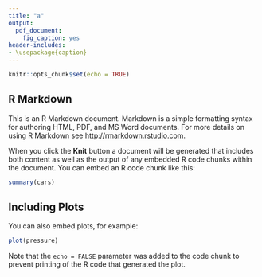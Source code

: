 ```yaml
---
title: "a"
output: 
  pdf_document:
    fig_caption: yes
header-includes:
- \usepackage{caption}
---
```


\captionsetup[table]{labelformat=empty}

```r
knitr::opts_chunk$set(echo = TRUE)
```

## R Markdown

This is an R Markdown document. Markdown is a simple formatting syntax for authoring HTML, PDF, and MS Word documents. For more details on using R Markdown see <http://rmarkdown.rstudio.com>.

When you click the **Knit** button a document will be generated that includes both content as well as the output of any embedded R code chunks within the document. You can embed an R code chunk like this:

```r
summary(cars)
```

## Including Plots

You can also embed plots, for example:

```r
plot(pressure)
```

Note that the `echo = FALSE` parameter was added to the code chunk to prevent printing of the R code that generated the plot.
